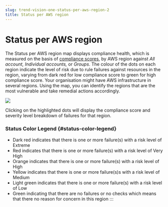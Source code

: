 ```yaml
---
slug: trend-vision-one-status-per-aws-region-2
title: Status per AWS region
---
```

# Status per AWS region

The Status per AWS region map displays compliance health, which is measured on the basis of [compliance scores](compliance-score.mdx), by AWS region against *All account,* *Individual accounts,* or *Groups*. The colour of the dots on each region indicate the level of risk due to rule failures against resources in the region, varying from dark red for low compliance score to green for high compliance score. Your organisation might have AWS infrastructure in several regions. Using the map, you can identify the regions that are the most vulnerable and take remedial actions accordingly.

![](/images/status-per-aws-region-olv48l=0a647cb4-003c-43c3-816c-b7d77572cc16.webp)

Clicking on the highlighted dots will display the compliance score and severity level breakdown of failures for that region.

### Status Color Legend {#status-color-legend}

- Dark red indicates that there is one or more failure(s) with a risk level of Extreme
- Red indicates that there is one or more failure(s) with a risk level of Very High
- Orange indicates that there is one or more failure(s) with a risk level of High
- Yellow indicates that there is one or more failure(s)s with a risk level of Medium
- Light green indicates that there is one or more failure(s) with a risk level of Low
- Green indicating that there are no failures or no checks which means that there no reason for concern in this region
:::
